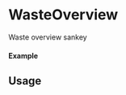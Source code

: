 
<Meta of={WasteOverview} title="WasteOverview" />

# WasteOverview

Waste overview sankey

#### Example

<Canvas of={WasteOverview.Default} />

## Usage

```ts
import {WasteOverview} from "gf-components";

const Example = () => {
  return (
    <WasteOverview />
  );
};

export default Example;
```



